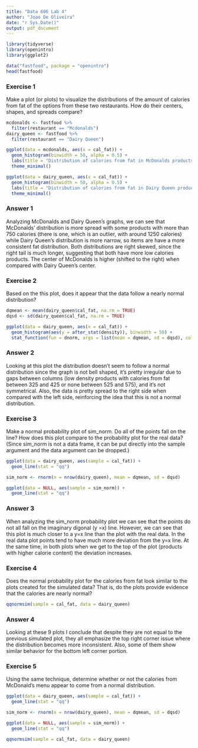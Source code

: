 ```yaml
---
title: "Data 606 Lab 4"
author: "Joao De Oliveira"
date: "r Sys.Date()"
output: pdf_document
---
```


```r
library(tidyverse)
library(openintro)
library(ggplot2)
```

```r
data("fastfood", package = "openintro")
head(fastfood)
```
### Exercise 1
Make a plot (or plots) to visualize the distributions of the amount of calories from fat of the options from these two restaurants. How do their centers, shapes, and spreads compare?

```r
mcdonalds <- fastfood %>%
  filter(restaurant == "Mcdonalds")
dairy_queen <- fastfood %>%
  filter(restaurant == "Dairy Queen")

ggplot(data = mcdonalds, aes(x = cal_fat)) +
  geom_histogram(binwidth = 50, alpha = 0.5) +
  labs(title = "Distribution of calories from fat in McDonalds products", x = "Calories from fat", y = "count") + 
  theme_minimal()

ggplot(data = dairy_queen, aes(x = cal_fat)) +
  geom_histogram(binwidth = 50, alpha = 0.5) +
  labs(title = "Distribution of calories from fat in Dairy Queen products", x = "Calories from fat", y = "count") +
  theme_minimal()
```

### Answer 1
Analyzing McDonalds and Dairy Queen's graphs, we can see that McDonalds' distribution is more spread with some products with more than 750 calories (there is one, which is an outlier, with around 1250 calories) while Dairy Queen's distribution is more narrow, so items are have a more consistent fat distribution. Both distributions are right skewed, since the right tail is much longer, suggesting that both have more low calories products. The center of McDonalds is higher (shifted to the right) when compared with Dairy Queen's center.


### Exercise 2
Based on the this plot, does it appear that the data follow a nearly normal distribution?

```r
dqmean <- mean(dairy_queen$cal_fat, na.rm = TRUE)
dqsd <- sd(dairy_queen$cal_fat, na.rm = TRUE)

ggplot(data = dairy_queen, aes(x = cal_fat)) +
  geom_histogram(aes(y = after_stat(density)), binwidth = 50) +
  stat_function(fun = dnorm, args = list(mean = dqmean, sd = dqsd), col = "tomato")
```

### Answer 2
Looking at this plot the distribution doesn't seem to follow a normal distribution since the graph is not bell shaped, it's pretty irregular due to gaps between columns (low density products with calories from fat between 325 and 425 or none between 525 and 575), and it's not symmetrical. Also, the data is pretty spread to the right side when compared with the left side, reinforcing the idea that this is not a normal distribution.


### Exercise 3
Make a normal probability plot of sim_norm. Do all of the points fall on the line? How does this plot compare to the probability plot for the real data? (Since sim_norm is not a data frame, it can be put directly into the sample argument and the data argument can be dropped.)

```r
ggplot(data = dairy_queen, aes(sample = cal_fat)) +
  geom_line(stat = "qq")

sim_norm <- rnorm(n = nrow(dairy_queen), mean = dqmean, sd = dqsd)

ggplot(data = NULL, aes(sample = sim_norm)) + 
  geom_line(stat = "qq")
```

### Answer 3
When analyzing the sim_norm probability plot we can see that the points do not all fall on the imaginary digonal (y =x) line. However, we can see that this plot is much closer to  a y=x line than the plot with the real data. In the real data plot points tend to have much more deviation from the y=x line. At the same time, in both plots when we get to the top of the plot (products with higher calorie content) the deviation increases.

### Exercise 4
Does the normal probability plot for the calories from fat look similar to the plots created for the simulated data? That is, do the plots provide evidence that the calories are nearly normal?

```r
qqnormsim(sample = cal_fat, data = dairy_queen)
```

### Answer 4
Looking at these 9 plots I conclude that despite they are not equal to the previous simulated plot, they all emphasize the top right corner issue where the distribution becomes more inconsistent. Also, some of them show similar behavior for the bottom left corner portion.

### Exercise 5
Using the same technique, determine whether or not the calories from McDonald’s menu appear to come from a normal distribution.

```r
ggplot(data = dairy_queen, aes(sample = cal_fat)) +
  geom_line(stat = "qq")

sim_norm <- rnorm(n = nrow(dairy_queen), mean = dqmean, sd = dqsd)

ggplot(data = NULL, aes(sample = sim_norm)) + 
  geom_line(stat = "qq")

qqnormsim(sample = cal_fat, data = dairy_queen)
```




